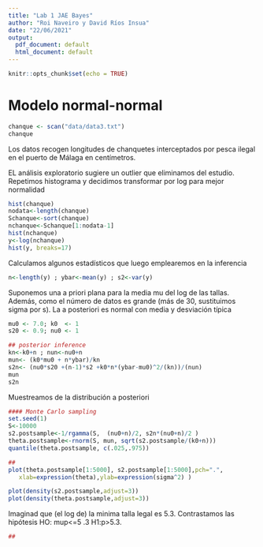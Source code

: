 ```yaml
---
title: "Lab 1 JAE Bayes"
author: "Roi Naveiro y David Ríos Insua"
date: "22/06/2021"
output:
  pdf_document: default
  html_document: default
---
```


```r
knitr::opts_chunk$set(echo = TRUE)
```

# Modelo normal-normal

```r
chanque <- scan("data/data3.txt")
chanque
```

Los datos recogen longitudes de chanquetes interceptados por pesca ilegal en el puerto de Málaga en centímetros.


EL análisis exploratorio sugiere un outlier que eliminamos del estudio. Repetimos histograma y decidimos transformar por log para mejor normalidad
```r
hist(chanque)
nodata<-length(chanque)
Schanque<-sort(chanque)
nchanque<-Schanque[1:nodata-1]
hist(nchanque)
y<-log(nchanque)
hist(y, breaks=17)
```

Calculamos algunos estadísticos que luego emplearemos en la inferencia
```r
n<-length(y) ; ybar<-mean(y) ; s2<-var(y)

```
Suponemos una a priori plana para la media mu del log de las tallas. Además, como el número de datos es grande (más de 30, sustituimos sigma por s). La a posteriori es normal con media y desviación típica


```r
mu0 <- 7.0; k0  <- 1
s20 <- 0.9; nu0 <- 1

## posterior inference
kn<-k0+n ; nun<-nu0+n
mun<- (k0*mu0 + n*ybar)/kn  
s2n<- (nu0*s20 +(n-1)*s2 +k0*n*(ybar-mu0)^2/(kn))/(nun)
mun
s2n
```

Muestreamos de la distribución a posteriori
```r
#### Monte Carlo sampling
set.seed(1)
S<-10000
s2.postsample<-1/rgamma(S,  (nu0+n)/2, s2n*(nu0+n)/2 )
theta.postsample<-rnorm(S, mun, sqrt(s2.postsample/(k0+n)))
quantile(theta.postsample, c(.025,.975))
```

```r
##
plot(theta.postsample[1:5000], s2.postsample[1:5000],pch=".",
   xlab=expression(theta),ylab=expression(sigma^2) )
```

```r
plot(density(s2.postsample,adjust=3))
plot(density(theta.postsample,adjust=3))
```


Imaginad que (el log de) la minima talla legal es 5.3. Contrastamos las hipótesis HO: mup<=5 .3  H1:p>5.3. 

```r
##
```


